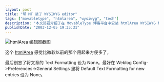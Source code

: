 ```yaml
---
layout: post
title: "帮 MT 装了 WYSIWYG editor"
tags: ["movabletype", "htmlarea", "wysiwyg", "tech"]
description: "本文简要介绍了在 MovableType 博客平台中安装 htmlArea WYSIWYG 编辑器的体验，并分享了相关配置技巧。作者认为 htmlArea 比微软的编辑器更加方便易用，并提醒读者在使用时需要将文章的文本格式设置为 None 以避免格式问题。"
publishDate: "2003-12-05 19:35:31"
---
```


![htmlArea 编辑器截图](http://blog.xdanger.com/archives/pics/20031205a.png)

这个 [htmlArea](http://www.interactivetools.com/products/htmlarea/) 感觉比微软以前的那个用起来方便多了。

最后别忘了将文章的 Text Formatting 设为 None。最好在 Weblog Config->Preferences->General Settings 里将 Default Text Formatting for new entries 设为 None。

